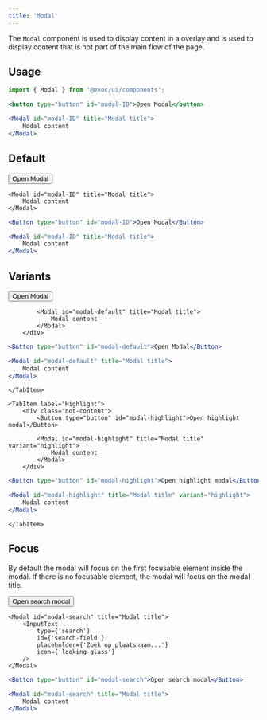 ```yaml
---
title: 'Modal'
---
```



The `Modal` component is used to display content in a overlay and is used to display content that is not part of the main flow of the page.

## Usage

```jsx
import { Modal } from '@mvoc/ui/components';

<button type="button" id="modal-ID">Open Modal</button>

<Modal id="modal-ID" title="Modal title">
	Modal content
</Modal>
```

## Default

<div class="not-content">
	<Button type="button" id="modal-ID">Open Modal</Button>

	<Modal id="modal-ID" title="Modal title">
		Modal content
	</Modal>
</div>

```jsx
<Button type="button" id="modal-ID">Open Modal</Button>

<Modal id="modal-ID" title="Modal title">
	Modal content
</Modal>
```

## Variants

<Tabs>
	<TabItem label="Default">
		<div class="not-content">
			<Button type="button" id="modal-default">Open Modal</Button>

			<Modal id="modal-default" title="Modal title">
				Modal content
			</Modal>
		</div>
```jsx
<Button type="button" id="modal-default">Open Modal</Button>

<Modal id="modal-default" title="Modal title">
	Modal content
</Modal>
```
	</TabItem>

	<TabItem label="Highlight">
		<div class="not-content">
			<Button type="button" id="modal-highlight">Open highlight modal</Button>

			<Modal id="modal-highlight" title="Modal title" variant="highlight">
				Modal content
			</Modal>
		</div>
```jsx
<Button type="button" id="modal-highlight">Open highlight modal</Button>

<Modal id="modal-highlight" title="Modal title" variant="highlight">
	Modal content
</Modal>
```
	</TabItem>
</Tabs>


## Focus

By default the modal will focus on the first focusable element inside the modal. If there is no focusable element, the modal will focus on the modal title.

<div class="not-content">
	<Button type="button" id="modal-search">Open search modal</Button>

	<Modal id="modal-search" title="Modal title">
		<InputText
			type={'search'}
			id={'search-field'}
			placeholder={'Zoek op plaatsnaam...'}
			icon={'looking-glass'}
		/>
	</Modal>
</div>

```jsx
<Button type="button" id="modal-search">Open search modal</Button>

<Modal id="modal-search" title="Modal title">
	Modal content
</Modal>
```
